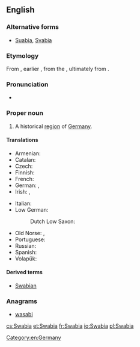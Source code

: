 ==English==
{{wikipedia}}

===Alternative forms===
* [[Suabia]], [[Svabia]] {{qualifier|dated}}

===Etymology===
From {{etyl|la|en}} {{term|Suabia|Suābia|lang=la}}, earlier {{term|Suēbia|lang=la}}, from the {{term|Suēbī|lang=la}}, ultimately from {{etyl|gem-pro|en}} {{m|gem-pro|*swēbaz}}.

===Pronunciation===
* {{IPA|/ˈsweɪbiə/|lang=en}}

===Proper noun===
{{en-proper noun}}

# {{context|historical|lang=en}} A historical [[region]] of [[Germany]].

====Translations====
{{trans-top|historical region of Germany}}
* Armenian: {{t|hy|Շվաբիա|sc=Armn}}
* Catalan: {{t|ca|Suàbia|f}}
* Czech: {{t+|cs|Švábsko|n}}
* Finnish: {{t|fi|Schwaben}}
* French: {{t+|fr|Souabe|f}}
* German: {{t+|de|Schwaben|n}}, {{t|de|Schwabenland|n}}
* Irish: {{t|ga|an Suáib|f}}, {{t|ga|an Sváib|f}}
{{trans-mid}}
* Italian: {{t|it|Svevia|f}}
* Low German:
*: Dutch Low Saxon: {{t|nds-nl|Swoaben}} {{qualifier|Gronings}}
* Old Norse: {{t|non|Sváfaland|n}}, {{t|non|Sváfi|m}}
* Portuguese: {{t|pt|Suábia|f}}
* Russian: {{t|ru|Шва́бия|f}}
* Spanish: {{t|es|Suabia|f}}
* Volapük: {{t+|vo|Jvabän}}
{{trans-bottom}}

====Derived terms====
* [[Swabian]]

===Anagrams===
* [[wasabi#English|wasabi]]

[[Category:en:Germany]]

[[cs:Swabia]]
[[et:Swabia]]
[[fr:Swabia]]
[[io:Swabia]]
[[pl:Swabia]]